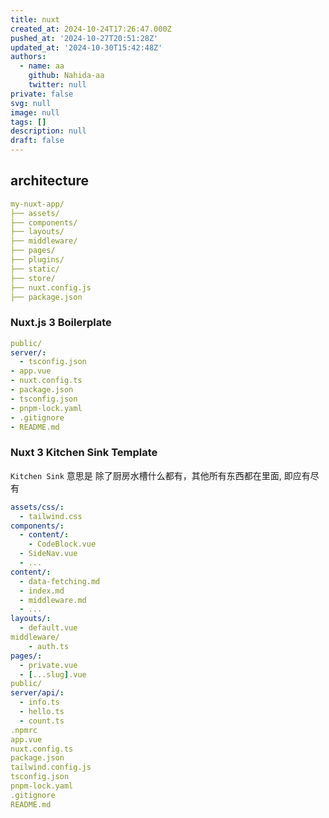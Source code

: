 ```yaml
---
title: nuxt
created_at: 2024-10-24T17:26:47.000Z
pushed_at: '2024-10-27T20:51:28Z'
updated_at: '2024-10-30T15:42:48Z'
authors:
  - name: aa
    github: Nahida-aa
    twitter: null
private: false
svg: null
image: null
tags: []
description: null
draft: false
---
```

## architecture
```yml
my-nuxt-app/
├── assets/
├── components/
├── layouts/
├── middleware/
├── pages/
├── plugins/
├── static/
├── store/
├── nuxt.config.js
├── package.json
```
### Nuxt.js 3 Boilerplate
```yml
public/
server/:
  - tsconfig.json
- app.vue
- nuxt.config.ts
- package.json
- tsconfig.json
- pnpm-lock.yaml
- .gitignore
- README.md
```
### Nuxt 3 Kitchen Sink Template
`Kitchen Sink` 意思是 除了厨房水槽什么都有，其他所有东西都在里面, 即应有尽有
```yml
assets/css/:
  - tailwind.css
components/:
  - content/:
    - CodeBlock.vue
  - SideNav.vue
  - ...
content/:
  - data-fetching.md
  - index.md
  - middleware.md
  - ...
layouts/:
  - default.vue
middleware/
    - auth.ts
pages/:
  - private.vue
  - [...slug].vue
public/
server/api/:
  - info.ts
  - hello.ts
  - count.ts
.npmrc
app.vue
nuxt.config.ts
package.json
tailwind.config.js
tsconfig.json
pnpm-lock.yaml
.gitignore
README.md
```
